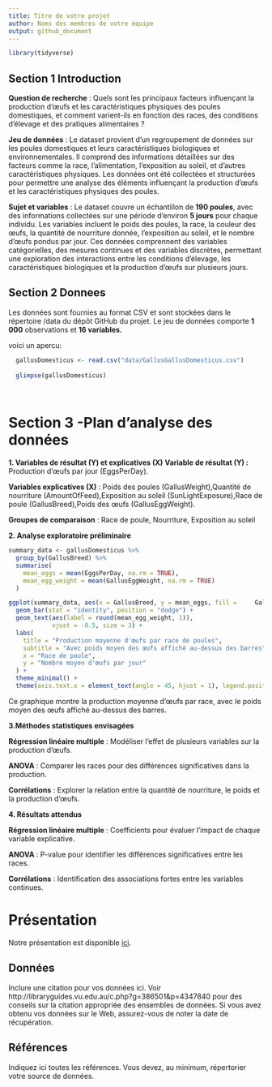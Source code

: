 ---
title: Titre de votre projet
author: Noms des membres de votre équipe
output: github_document
---

```{r echo=FALSE}
library(tidyverse)
```
## Section 1 Introduction

**Question de recherche** : Quels sont les principaux facteurs influençant la production d'œufs et les caractéristiques physiques des poules domestiques, et comment varient-ils en fonction des races, des conditions d’élevage et des pratiques alimentaires ?

**Jeu de données** : Le dataset provient d’un regroupement de données sur les poules domestiques et leurs caractéristiques biologiques et environnementales. Il comprend des informations détaillées sur des facteurs comme la race, l’alimentation, l’exposition au soleil, et d’autres caractéristiques physiques. Les données ont été collectées et structurées pour permettre une analyse des éléments influençant la production d'œufs et les caractéristiques physiques des poules.


**Sujet et variables** : Le dataset couvre un échantillon de **190 poules**, avec des informations collectées sur une période d’environ **5 jours** pour chaque individu. Les variables incluent le poids des poules, la race, la couleur des œufs, la quantité de nourriture donnée, l’exposition au soleil, et le nombre d’œufs pondus par jour. Ces données comprennent des variables catégorielles, des mesures continues et des variables discrètes, permettant une exploration des interactions entre les conditions d'élevage, les caractéristiques biologiques et la production d'œufs sur plusieurs jours.



## Section 2 Donnees

Les données sont fournies au format CSV et sont stockées dans le répertoire /data du dépôt GitHub du projet. Le jeu de données comporte **1 000** observations et **16 variables.**

voici un apercu:

```{r load-data, echo = FALSE}
  gallusDomesticus <- read.csv("data/GallusGallusDomesticus.csv")
  
  glimpse(gallusDomesticus)
  
 
```


# Section 3 -Plan d’analyse des données

**1. Variables de résultat (Y) et explicatives (X)**
**Variable de résultat (Y) :** Production d'œufs par jour (EggsPerDay).

**Variables explicatives (X)** : Poids des poules (GallusWeight),Quantité de nourriture (AmountOfFeed),Exposition au soleil (SunLightExposure),Race de poule (GallusBreed),Poids des œufs (GallusEggWeight).

**Groupes de comparaison** : Race de poule, Nourriture, Exposition au soleil 

**2. Analyse exploratoire préliminaire**

```{r  echo = FALSE}
summary_data <- gallusDomesticus %>%
  group_by(GallusBreed) %>%
  summarise(
    mean_eggs = mean(EggsPerDay, na.rm = TRUE),
    mean_egg_weight = mean(GallusEggWeight, na.rm = TRUE)
  ) 

ggplot(summary_data, aes(x = GallusBreed, y = mean_eggs, fill =     GallusBreed)) +
  geom_bar(stat = "identity", position = "dodge") +
  geom_text(aes(label = round(mean_egg_weight, 1)), 
            vjust = -0.5, size = 3) +
  labs(
    title = "Production moyenne d'œufs par race de poules",
    subtitle = "Avec poids moyen des œufs affiché au-dessus des barres",
    x = "Race de poule", 
    y = "Nombre moyen d'œufs par jour"
  ) +
  theme_minimal() +
  theme(axis.text.x = element_text(angle = 45, hjust = 1), legend.position   = "none")
```
Ce graphique montre la production moyenne d'œufs par race, avec le poids moyen des œufs affiché au-dessus des barres.


**3.Méthodes statistiques envisagées**

**Régression linéaire multiple** : Modéliser l'effet de plusieurs variables sur la production d'œufs.

**ANOVA** : Comparer les races pour des différences significatives dans la production.

**Corrélations** : Explorer la relation entre la quantité de nourriture, le poids et la production d'œufs.

**4. Résultats attendus**

**Régression linéaire multiple** : Coefficients pour évaluer l'impact de chaque variable explicative.

**ANOVA** : P-value pour identifier les différences significatives entre les races.

**Corrélations** : Identification des associations fortes entre les variables continues.

# Présentation

Notre présentation est disponible [ici](presentation/presentation.html).

## Données

Inclure une citation pour vos données ici.
Voir http://libraryguides.vu.edu.au/c.php?g=386501&p=4347840 pour des conseils sur la citation appropriée des ensembles de données.
Si vous avez obtenu vos données sur le Web, assurez-vous de noter la date de récupération.

## Références

Indiquez ici toutes les références. Vous devez, au minimum, répertorier votre source de données.

